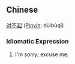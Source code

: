 ==Chinese==
[[对]][[不]][[起]] ([[Pinyin]]: dùibùqǐ)

===Idiomatic Expression===
# I'm sorry; excuse me.
